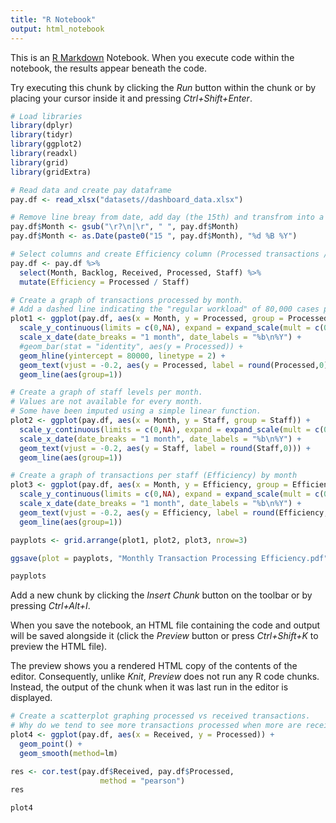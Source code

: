 ```yaml
---
title: "R Notebook"
output: html_notebook
---
```


This is an [R Markdown](http://rmarkdown.rstudio.com) Notebook. When you execute code within the notebook, the results appear beneath the code. 

Try executing this chunk by clicking the *Run* button within the chunk or by placing your cursor inside it and pressing *Ctrl+Shift+Enter*. 

```r
# Load libraries
library(dplyr)
library(tidyr)
library(ggplot2)
library(readxl)
library(grid)
library(gridExtra)

# Read data and create pay dataframe
pay.df <- read_xlsx("datasets//dashboard_data.xlsx")

# Remove line breay from date, add day (the 15th) and transfrom into a date object
pay.df$Month <- gsub("\r?\n|\r", " ", pay.df$Month)
pay.df$Month <- as.Date(paste0("15 ", pay.df$Month), "%d %B %Y")

# Select columns and create Efficiency column (Processed transactions / Staff)
pay.df <- pay.df %>%
  select(Month, Backlog, Received, Processed, Staff) %>%
  mutate(Efficiency = Processed / Staff)

# Create a graph of transactions processed by month.
# Add a dashed line indicating the "regular workload" of 80,000 cases per month
plot1 <- ggplot(pay.df, aes(x = Month, y = Processed, group = Processed)) +
  scale_y_continuous(limits = c(0,NA), expand = expand_scale(mult = c(0,.15))) +
  scale_x_date(date_breaks = "1 month", date_labels = "%b\n%Y") +
  #geom_bar(stat = "identity", aes(y = Processed)) +
  geom_hline(yintercept = 80000, linetype = 2) +
  geom_text(vjust = -0.2, aes(y = Processed, label = round(Processed,0))) +
  geom_line(aes(group=1))

# Create a graph of staff levels per month.
# Values are not available for every month.
# Some have been imputed using a simple linear function.
plot2 <- ggplot(pay.df, aes(x = Month, y = Staff, group = Staff)) +
  scale_y_continuous(limits = c(0,NA), expand = expand_scale(mult = c(0,.15))) +
  scale_x_date(date_breaks = "1 month", date_labels = "%b\n%Y") +
  geom_text(vjust = -0.2, aes(y = Staff, label = round(Staff,0))) +
  geom_line(aes(group=1))

# Create a graph of transactions per staff (Efficiency) by month
plot3 <- ggplot(pay.df, aes(x = Month, y = Efficiency, group = Efficiency)) +
  scale_y_continuous(limits = c(0,NA), expand = expand_scale(mult = c(0,.15))) +
  scale_x_date(date_breaks = "1 month", date_labels = "%b\n%Y") +
  geom_text(vjust = -0.2, aes(y = Efficiency, label = round(Efficiency,0))) +
  geom_line(aes(group=1))

payplots <- grid.arrange(plot1, plot2, plot3, nrow=3)

ggsave(plot = payplots, "Monthly Transaction Processing Efficiency.pdf", width = 10, height = 6)

payplots
```

Add a new chunk by clicking the *Insert Chunk* button on the toolbar or by pressing *Ctrl+Alt+I*.

When you save the notebook, an HTML file containing the code and output will be saved alongside it (click the *Preview* button or press *Ctrl+Shift+K* to preview the HTML file).

The preview shows you a rendered HTML copy of the contents of the editor. Consequently, unlike *Knit*, *Preview* does not run any R code chunks. Instead, the output of the chunk when it was last run in the editor is displayed.

```r
# Create a scatterplot graphing processed vs received transactions.
# Why do we tend to see more transactions processed when more are received?
plot4 <- ggplot(pay.df, aes(x = Received, y = Processed)) +
  geom_point() +
  geom_smooth(method=lm)

res <- cor.test(pay.df$Received, pay.df$Processed, 
                    method = "pearson")
res

plot4
```

